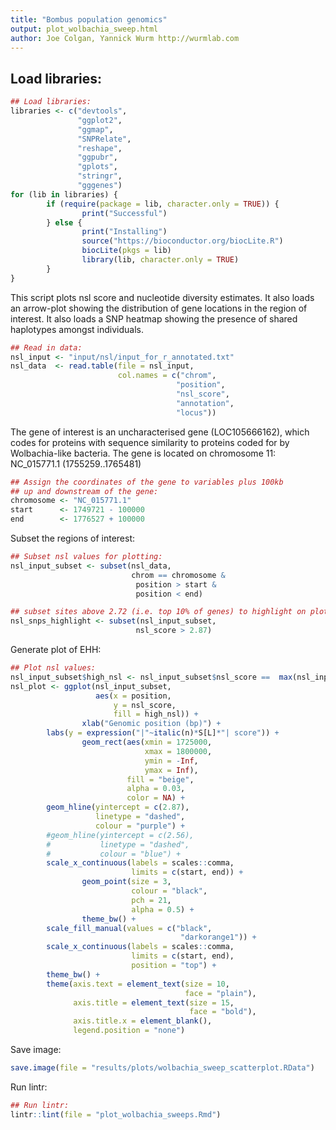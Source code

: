 ```yaml
---
title: "Bombus population genomics"
output: plot_wolbachia_sweep.html
author: Joe Colgan, Yannick Wurm http://wurmlab.com
---
```



## Load libraries:

```r
## Load libraries:
libraries <- c("devtools",
               "ggplot2",
               "ggmap",
               "SNPRelate",
               "reshape",
               "ggpubr",
               "gplots",
               "stringr",
               "gggenes")
for (lib in libraries) {
        if (require(package = lib, character.only = TRUE)) {
                print("Successful")
        } else {
                print("Installing")
                source("https://bioconductor.org/biocLite.R")
                biocLite(pkgs = lib)
                library(lib, character.only = TRUE)
        }
}
```

This script plots nsl score and nucleotide diversity estimates. It also loads an arrow-plot showing the 
distribution of gene locations in the region of interest. It also loads a SNP heatmap showing the presence of shared haplotypes amongst individuals.

```r
## Read in data:
nsl_input <- "input/nsl/input_for_r_annotated.txt"
nsl_data  <- read.table(file = nsl_input,
                        col.names = c("chrom",
                                     "position",
                                     "nsl_score",
                                     "annotation",
                                     "locus"))
```

The gene of interest is an uncharacterised gene (LOC105666162), which codes for proteins with sequence similarity to proteins coded for by Wolbachia-like bacteria. The gene is located on chromosome 11:
NC_015771.1 (1755259..1765481)

```r
## Assign the coordinates of the gene to variables plus 100kb
## up and downstream of the gene:
chromosome <- "NC_015771.1"
start      <- 1749721 - 100000
end        <- 1776527 + 100000
```

Subset the regions of interest:

```r
## Subset nsl values for plotting:
nsl_input_subset <- subset(nsl_data,
                           chrom == chromosome &
                            position > start &
                            position < end)

## subset sites above 2.72 (i.e. top 10% of genes) to highlight on plot:
nsl_snps_highlight <- subset(nsl_input_subset,
                            nsl_score > 2.87)
```

Generate plot of EHH:

```r
## Plot nsl values:
nsl_input_subset$high_nsl <- nsl_input_subset$nsl_score ==  max(nsl_input_subset$nsl_score)
nsl_plot <- ggplot(nsl_input_subset,
                   aes(x = position,
                       y = nsl_score,
                       fill = high_nsl)) +
                xlab("Genomic position (bp)") +
        labs(y = expression("|"~italic(n)*S[L]*"| score")) +
                geom_rect(aes(xmin = 1725000,
                              xmax = 1800000,
                              ymin = -Inf,
                              ymax = Inf),
                          fill = "beige",
                          alpha = 0.03,
                          color = NA) +
        geom_hline(yintercept = c(2.87),
                   linetype = "dashed",
                   colour = "purple") +
        #geom_hline(yintercept = c(2.56),
        #           linetype = "dashed",
        #           colour = "blue") +
        scale_x_continuous(labels = scales::comma,
                           limits = c(start, end)) +
                geom_point(size = 3,
                           colour = "black",
                           pch = 21,
                           alpha = 0.5) +
                theme_bw() +
        scale_fill_manual(values = c("black",
                                      "darkorange1")) +
        scale_x_continuous(labels = scales::comma,
                           limits = c(start, end),
                           position = "top") +
        theme_bw() +
        theme(axis.text = element_text(size = 10,
                                       face = "plain"),
              axis.title = element_text(size = 15,
                                        face = "bold"),
              axis.title.x = element_blank(),
              legend.position = "none")
```

Save image:

```r
save.image(file = "results/plots/wolbachia_sweep_scatterplot.RData")
```

Run lintr:

```r
## Run lintr:
lintr::lint(file = "plot_wolbachia_sweeps.Rmd")
```